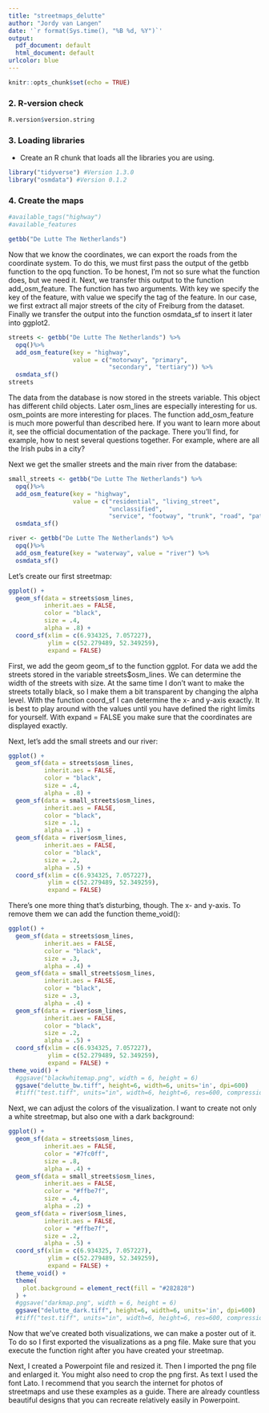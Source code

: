 ```yaml
---
title: "streetmaps_delutte"
author: "Jordy van Langen"
date: '`r format(Sys.time(), "%B %d, %Y")`'
output:
  pdf_document: default
  html_document: default
urlcolor: blue
---
```

```r
knitr::opts_chunk$set(echo = TRUE)
```

### 2. R-version check
```r
R.version$version.string
```

### 3. Loading libraries

- Create an R chunk that loads all the libraries you are using.
```r
library("tidyverse") #Version 1.3.0
library("osmdata") #Version 0.1.2
```

### 4. Create the maps
```r
#available_tags("highway")
#available_features
```


```r
getbb("De Lutte The Netherlands")
```

Now that we know the coordinates, we can export the roads from the coordinate system. To do this, we must first pass the output of the getbb function to the opq function. To be honest, I'm not so sure what the function does, but we need it. Next, we transfer this output to the function add_osm_feature. The function has two arguments. With key we specify the key of the feature, with value we specify the tag of the feature. In our case, we first extract all major streets of the city of Freiburg from the dataset. Finally we transfer the output into the function osmdata_sf to insert it later into ggplot2.

```r
streets <- getbb("De Lutte The Netherlands") %>%
  opq()%>%
  add_osm_feature(key = "highway",
                  value = c("motorway", "primary",
                            "secondary", "tertiary")) %>%
  osmdata_sf()
streets

```
The data from the database is now stored in the streets variable. This object has different child objects. Later osm_lines are especially interesting for us. osm_points are more interesting for places. The function add_osm_feature is much more powerful than described here. If you want to learn more about it, see the official documentation of the package. There you'll find, for example, how to nest several questions together. For example, where are all the Irish pubs in a city?

Next we get the smaller streets and the main river from the database:

```r
small_streets <- getbb("De Lutte The Netherlands") %>%
  opq()%>%
  add_osm_feature(key = "highway",
                  value = c("residential", "living_street",
                            "unclassified",
                            "service", "footway", "trunk", "road", "path")) %>%
  osmdata_sf()
```

```r
river <- getbb("De Lutte The Netherlands") %>%
  opq()%>%
  add_osm_feature(key = "waterway", value = "river") %>%
  osmdata_sf()
```

Let's create our first streetmap:

```r
ggplot() +
  geom_sf(data = streets$osm_lines,
          inherit.aes = FALSE,
          color = "black",
          size = .4,
          alpha = .8) +
  coord_sf(xlim = c(6.934325, 7.057227),
           ylim = c(52.279489, 52.349259),
           expand = FALSE)
```
First, we add the geom geom_sf to the function ggplot. For data we add the streets stored in the variable streets$osm_lines. We can determine the width of the streets with size. At the same time I don't want to make the streets totally black, so I make them a bit transparent by changing the alpha level. With the function coord_sf I can determine the x- and y-axis exactly. It is best to play around with the values until you have defined the right limits for yourself. With expand = FALSE you make sure that the coordinates are displayed exactly.

Next, let's add the small streets and our river:

```r
ggplot() +
  geom_sf(data = streets$osm_lines,
          inherit.aes = FALSE,
          color = "black",
          size = .4,
          alpha = .8) +
  geom_sf(data = small_streets$osm_lines,
          inherit.aes = FALSE,
          color = "black",
          size = .1,
          alpha = .1) +
  geom_sf(data = river$osm_lines,
          inherit.aes = FALSE,
          color = "black",
          size = .2,
          alpha = .5) +
  coord_sf(xlim = c(6.934325, 7.057227),
           ylim = c(52.279489, 52.349259),
           expand = FALSE)
```

There's one more thing that's disturbing, though. The x- and y-axis. To remove them we can add the function theme_void():

```r
ggplot() +
  geom_sf(data = streets$osm_lines,
          inherit.aes = FALSE,
          color = "black",
          size = .3,
          alpha = .4) +
  geom_sf(data = small_streets$osm_lines,
          inherit.aes = FALSE,
          color = "black",
          size = .3,
          alpha = .4) +
  geom_sf(data = river$osm_lines,
          inherit.aes = FALSE,
          color = "black",
          size = .2,
          alpha = .5) +
  coord_sf(xlim = c(6.934325, 7.057227),
           ylim = c(52.279489, 52.349259),
           expand = FALSE) +
theme_void() +
  #ggsave("blackwhitemap.png", width = 6, height = 6)
  ggsave("delutte_bw.tiff", height=6, width=6, units='in', dpi=600)
  #tiff("test.tiff", units="in", width=6, height=6, res=600, compression = "lzw")

```
Next, we can adjust the colors of the visualization. I want to create not only a white streetmap, but also one with a dark background:

```r
ggplot() +
  geom_sf(data = streets$osm_lines,
          inherit.aes = FALSE,
          color = "#7fc0ff",
          size = .8,
          alpha = .4) +
  geom_sf(data = small_streets$osm_lines,
          inherit.aes = FALSE,
          color = "#ffbe7f",
          size = .4,
          alpha = .2) +
  geom_sf(data = river$osm_lines,
          inherit.aes = FALSE,
          color = "#ffbe7f",
          size = .2,
          alpha = .5) +
  coord_sf(xlim = c(6.934325, 7.057227),
           ylim = c(52.279489, 52.349259),
           expand = FALSE) +
  theme_void() +
  theme(
    plot.background = element_rect(fill = "#282828")
  ) +
  #ggsave("darkmap.png", width = 6, height = 6)
  ggsave("delutte_dark.tiff", height=6, width=6, units='in', dpi=600)
  #tiff("test.tiff", units="in", width=6, height=6, res=600, compression = "lzw")

```

Now that we've created both visualizations, we can make a poster out of it. To do so I first exported the visualizations as a png file. Make sure that you execute the function right after you have created your streetmap.

Next, I created a Powerpoint file and resized it. Then I imported the png file and enlarged it. You might also need to crop the png first. As text I used the font Lato. I recommend that you search the internet for photos of streetmaps and use these examples as a guide. There are already countless beautiful designs that you can recreate relatively easily in Powerpoint.